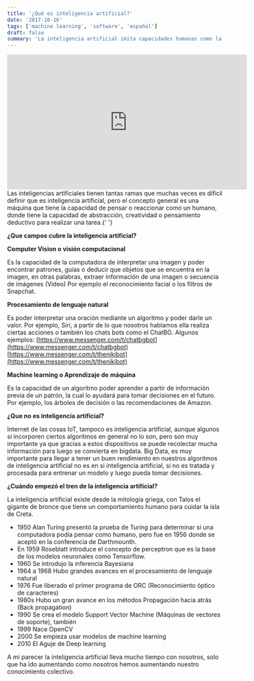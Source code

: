 ```yaml
---
title: '¿Qué es inteligencia artificial?'
date: '2017-10-16'
tags: ['machine learning', 'software', 'español']
draft: false
summary: 'La inteligencia artificial imita capacidades humanas como la visión y el lenguaje para tomar decisiones. Desde mitos antiguos hasta el deep learning, su evolución ha sido continua.'
---
```


<iframe
  src="https://www.youtube.com/embed/1uLv-DLsnBg"
  width="560"
  height="315"
  frameborder="0"
  allowfullscreen="allowfullscreen"
></iframe>
Las inteligencias artificiales tienen tantas ramas que muchas veces es difícil definir que es
inteligencia artificial, pero el concepto general es una máquina que tiene la capacidad de pensar o
reaccionar como un humano, donde tiene la capacidad de abstracción, creatividad o pensamiento
deductivo para realizar una tarea.{' '}

**¿Que campos cubre la inteligencia artificial?**

**Computer Vision o visión computacional**

Es la capacidad de la computadora de interpretar una imagen y poder encontrar patrones, guías o deducir que objetos que se encuentra en la imagen, en otras palabras, extraer información de una imagen o secuencia de imágenes (Video) Por ejemplo el reconocimiento facial o los filtros de Snapchat.

**Procesamiento de lenguaje natural**

Es poder interpretar una oración mediante un algoritmo y poder darle un valor. Por ejemplo, Siri, a partir de lo que nosotros hablamos ella realiza ciertas acciones o también los chats bots como el ChatBG. Algunos ejemplos: [https://www.messenger.com/t/chatbgbot](https://www.messenger.com/t/chatbgbot) [https://www.messenger.com/t/thenikibot](https://www.messenger.com/t/thenikibot)

**Machine learning o Aprendizaje de** **máquina**

Es la capacidad de un algoritmo poder aprender a partir de información previa de un patrón, la cual lo ayudará para tomar decisiones en el futuro. Por ejemplo, los árboles de decisión o las recomendaciones de Amazon.

**¿Que no es inteligencia artificial?**

Internet de las cosas IoT, tampoco es inteligencia artificial, aunque algunos si incorporen ciertos algoritmos en general no lo son, pero son muy importante ya que gracias a estos dispositivos se puede recolectar mucha información para luego se convierta en bigdata. Big Data, es muy importante para llegar a tener un buen rendimiento en nuestros algoritmos de inteligencia artificial no es en si inteligencia artificial, si no es tratada y procesada para entrenar un modelo y luego pueda tomar decisiones.

**¿Cuándo empezó el tren de la inteligencia artificial?**

La inteligencia artificial existe desde la mitología griega, con Talos el gigante de bronce que tiene un comportamiento humano para cuidar la isla de Creta.

- 1950 Alan Turing presentó la prueba de Turing para determinar si una computadora podía pensar como humano, pero fue en 1956 donde se aceptó en la conferencia de Darthmounth.
- En 1959 Roseblatt introduce el concepto de perceptron que es la base de los modelos neuronales como Tensorflow.
- 1960 Se introdujo la inferencia Bayesiana
- 1964 a 1968 Hubo grandes avances en el procesamiento de lenguaje natural
- 1976 Fue liberado el primer programa de ORC (Reconocimiento óptico de caracteres)
- 1980s Hubo un gran avance en los métodos Propagación hacia atrás (Back propagation)
- 1990 Se crea el modelo Support Vector Machine (Máquinas de vectores de soporte), también
- 1999 Nace OpenCV
- 2000 Se empieza usar modelos de machine learning
- 2010 El Aguje de Deep learning

A mi parecer la inteligencia artificial lleva mucho tiempo con nosotros, solo que ha ido aumentando como nosotros hemos aumentando nuestro conocimiento colectivo.
